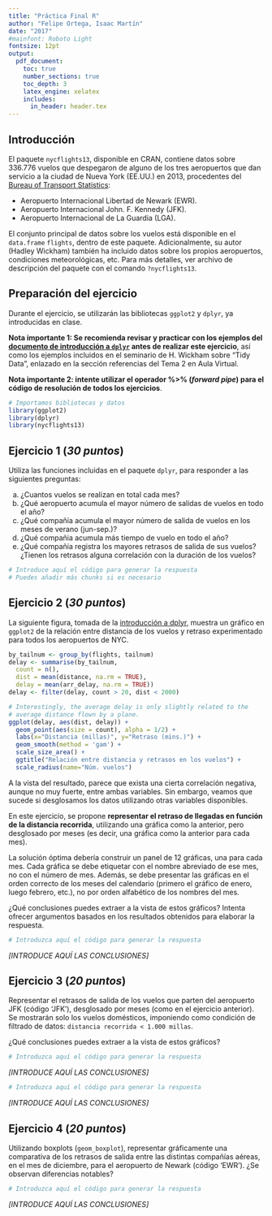 ```yaml
---
title: "Práctica Final R"
author: "Felipe Ortega, Isaac Martín"
date: "2017"
#mainfont: Roboto Light
fontsize: 12pt
output:
  pdf_document:
    toc: true
    number_sections: true
    toc_depth: 3
    latex_engine: xelatex
    includes:
      in_header: header.tex 
---
```




## Introducción
El paquete `nycflights13`, disponible en CRAN, contiene datos sobre 336.776 vuelos
que despegaron de alguno de los tres aeropuertos que dan servicio a la ciudad
de Nueva York (EE.UU.) en 2013, procedentes del [Bureau of Transport Statistics](http://www.transtats.bts.gov/DatabaseInfo.asp?DB_ID=120&Link=0):

* Aeropuerto Internacional Libertad de Newark (EWR).
* Aeropuerto Internacional John. F. Kennedy (JFK).
* Aeropuerto Internacional de La Guardia (LGA).

El conjunto principal de datos sobre los vuelos está disponible en el `data.frame`
`flights`, dentro de este paquete. Adicionalmente, su autor (Hadley Wickham) también ha 
incluido datos sobre los propios aeropuertos, condiciones meteorológicas, etc. Para más
detalles, ver archivo de descripción del paquete con el comando `?nycflights13`.

## Preparación del ejercicio
Durante el ejercicio, se utilizarán las bibliotecas `ggplot2` y `dplyr`, ya introducidas
en clase.

**Nota importante 1: Se recomienda revisar y practicar con los ejemplos del 
[documento de introducción a
`dplyr`](https://cran.rstudio.com/web/packages/dplyr/vignettes/introduction.html) 
antes de realizar este ejercicio**, así como los ejemplos incluidos en el seminario de 
H. Wickham sobre "Tidy Data", enlazado en la sección referencias del Tema 2 en Aula Virtual.

**Nota importante 2: intente utilizar el operador %>% (*forward pipe*) para el código de resolución
de todos los ejercicios**.

```r
# Importamos bibliotecas y datos
library(ggplot2)
library(dplyr)
library(nycflights13)
```

## Ejercicio 1 (*30 puntos*)

Utiliza las funciones incluidas en el paquete `dplyr`, para responder a las siguientes preguntas:

a) ¿Cuantos vuelos se realizan en total cada mes?
b) ¿Qué aeropuerto acumula el mayor número de salidas de vuelos en todo el año?
c) ¿Qué compañía acumula el mayor número de salida de vuelos en los meses de verano (jun-sep.)?
d) ¿Qué compañia acumula más tiempo de vuelo en todo el año?
e) ¿Qué compañía registra los mayores retrasos de salida de sus vuelos?
¿Tienen los retrasos alguna correlación con la duración de los vuelos?

```r
# Introduce aquí el código para generar la respuesta
# Puedes añadir más chunks si es necesario
```

## Ejercicio 2 (*30 puntos*)

La siguiente figura, tomada de la [introducción a dplyr](https://cran.rstudio.com/web/packages/dplyr/vignettes/introduction.html), muestra
un gráfico en `ggplot2` de la relación entre distancia de los vuelos y retraso experimentado
para todos los aeropuertos de NYC.

```r
by_tailnum <- group_by(flights, tailnum)
delay <- summarise(by_tailnum,
  count = n(),
  dist = mean(distance, na.rm = TRUE),
  delay = mean(arr_delay, na.rm = TRUE))
delay <- filter(delay, count > 20, dist < 2000)

# Interestingly, the average delay is only slightly related to the
# average distance flown by a plane.
ggplot(delay, aes(dist, delay)) +
  geom_point(aes(size = count), alpha = 1/2) +
  labs(x="Distancia (millas)", y="Retraso (mins.)") +
  geom_smooth(method = 'gam') +
  scale_size_area() +
  ggtitle("Relación entre distancia y retrasos en los vuelos") +
  scale_radius(name="Núm. vuelos")
```

A la vista del resultado, parece que exista una cierta correlación negativa, aunque
no muy fuerte, entre ambas variables. Sin embargo, veamos que sucede si desglosamos 
los datos utilizando otras variables disponibles.

En este ejercicio, se propone **representar el retraso de llegadas
en función de la distancia recorrida**, utilizando una gráfica como la anterior,
pero desglosado por meses (es decir, una gráfica como la anterior para cada mes).

La solución óptima debería construir un panel de 12 gráficas, una para cada mes. Cada
gráfica se debe etiquetar con el nombre abreviado de ese mes, no con el número de mes. Además,
se debe presentar las gráficas en el orden correcto de los meses del calendario
(primero el gráfico de enero, luego febrero, etc.), no por orden alfabético de los 
nombres del mes.

¿Qué conclusiones puedes extraer a la vista de estos gráficos? Intenta ofrecer argumentos
basados en los resultados obtenidos para elaborar la respuesta.

```r
# Introduzca aquí el código para generar la respuesta
```

*[INTRODUCE AQUÍ LAS CONCLUSIONES]*

## Ejercicio 3 (*20 puntos*)

Representar el retrasos de salida de los vuelos que parten  del aeropuerto JFK 
(código 'JFK'), desglosado por meses (como en el ejercicio anterior). Se mostrarán solo
los vuelos domésticos, imponiendo como condición de filtrado de datos:
`distancia recorrida < 1.000 millas`.

¿Qué conclusiones puedes extraer a la vista de estos gráficos?

```r
# Introduzca aquí el código para generar la respuesta
```

*[INTRODUCE AQUÍ LAS CONCLUSIONES]*

```r
# Introduzca aquí el código para generar la respuesta
```

*[INTRODUCE AQUÍ LAS CONCLUSIONES]*

## Ejercicio 4 (*20 puntos*)
Utilizando boxplots (`geom_boxplot`), representar gráficamente una comparativa de los 
retrasos de salida entre las distintas compañías aéreas, en el mes de diciembre, para el 
aeropuerto de Newark (código 'EWR'). ¿Se observan diferencias notables?

```r
# Introduzca aquí el código para generar la respuesta
```

*[INTRODUCE AQUÍ LAS CONCLUSIONES]*